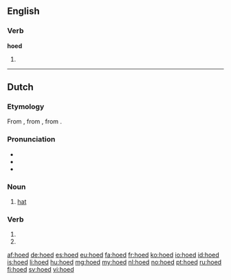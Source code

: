 ==English==

===Verb===
'''hoed'''

# {{past of|hoe}}

----

==Dutch==

===Etymology===
From {{etyl|dum|nl}} {{term|hoet|lang=dum}}, from {{etyl|odt|nl}} {{recons|huot|lang=odt}}, from {{proto|gem-pro|hōdaz|lang=nl}}.

===Pronunciation===
* {{rhymes|ut|lang=nl}}
* {{IPA|/ɦuːt/|/huːt/|lang=nl}}
* {{audio|Nl-hoed.ogg|Audio}}

===Noun===
{{nl-noun|m|hoeden|hoedje}}

# [[hat]]

===Verb===
{{head|nl|verb form}}

# {{nl-verb-form|p=1|n=sg|t=pres|m=ind|hoeden}}
# {{nl-verb-form|m=imp|hoeden}}

[[af:hoed]]
[[de:hoed]]
[[es:hoed]]
[[eu:hoed]]
[[fa:hoed]]
[[fr:hoed]]
[[ko:hoed]]
[[io:hoed]]
[[id:hoed]]
[[is:hoed]]
[[li:hoed]]
[[hu:hoed]]
[[mg:hoed]]
[[my:hoed]]
[[nl:hoed]]
[[no:hoed]]
[[pt:hoed]]
[[ru:hoed]]
[[fi:hoed]]
[[sv:hoed]]
[[vi:hoed]]
